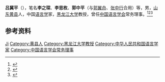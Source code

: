 '''吕冀平'''（{{bd|1926年||2017年}}），笔名'''李之琛'''、'''李思枚'''、'''郭中平'''（与[[郭翼舟|郭翼舟]]、[[张中行|张中行]]合用）等，男，[[山东|山东]][[黄县|黄县]]人，中国[[语言学|语言学]]家，[[黑龙江大学|黑龙江大学]]教授，曾任[[中国语言学会|中国语言学会]]常务理事。<ref>{{Cite book|title=当代中国社会科学手册|author=汝信，易克信主编|publisher=社会科学文献出版社|year=1988|isbn=|location=北京|pages=}}</ref><ref>{{Cite book|title=中国语言学人名大辞典|author=陈建初, 吴泽顺主编|publisher=岳麓书社|year=1997|isbn=|location=长沙|pages=}}</ref><ref>{{Cite book|title=实用汉语语法大辞典|author=陈高春主编; 谭达人副主编|publisher=中国劳动出版社|year=1995|isbn=|location=北京|pages=}}</ref>

== 参考资料 ==
{{reflist}}

{{Navboxes
| title  = 吕冀平在[[中国语言学会|中国语言学会]]的职务
| list1  =
{{中国语言学会第三届理事会}}
}}

{{Authority control}}
{{DEFAULTSORT:Lv吕}}
[[Category:吕姓|Ji]]
[[Category:黄县人|Category:黄县人]]
[[Category:黑龙江大学教授|Category:黑龙江大学教授]]
[[Category:中华人民共和国语言学家|Category:中华人民共和国语言学家]]
[[Category:中国语言学会常务理事|Category:中国语言学会常务理事]]

{{中国人物小作品}}